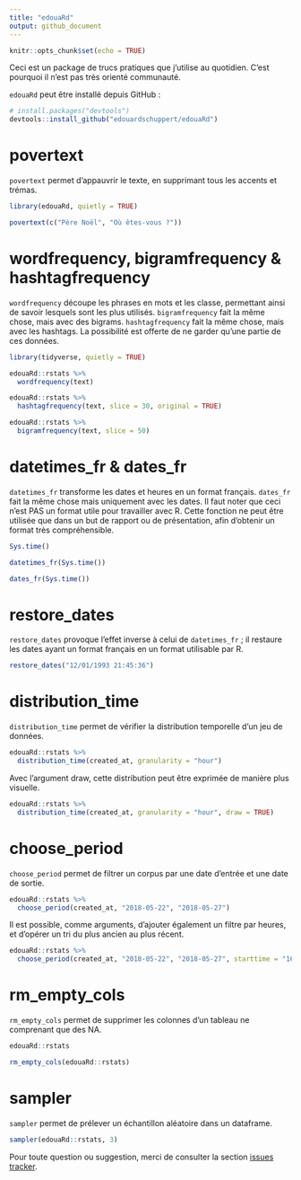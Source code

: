 ```yaml
---
title: "edouaRd"
output: github_document
---
```


```r
knitr::opts_chunk$set(echo = TRUE)
```

Ceci est un package de trucs pratiques que j'utilise au quotidien. C'est pourquoi il n'est pas très orienté communauté.

`edouaRd` peut être installé depuis GitHub :

```r
# install.packages("devtools")
devtools::install_github("edouardschuppert/edouaRd")
```

# povertext

`povertext` permet d'appauvrir le texte, en supprimant tous les accents et trémas.

```r
library(edouaRd, quietly = TRUE)

povertext(c("Père Noël", "Où êtes-vous ?"))

```

# wordfrequency, bigramfrequency & hashtagfrequency

`wordfrequency` découpe les phrases en mots et les classe, permettant ainsi de savoir lesquels sont les plus utilisés. `bigramfrequency` fait la même chose, mais avec des bigrams. `hashtagfrequency` fait la même chose, mais avec les hashtags. La possibilité est offerte de ne garder qu'une partie de ces données.

```r
library(tidyverse, quietly = TRUE)

edouaRd::rstats %>% 
  wordfrequency(text)

edouaRd::rstats %>% 
  hashtagfrequency(text, slice = 30, original = TRUE)

edouaRd::rstats %>% 
  bigramfrequency(text, slice = 50)
```

# datetimes_fr & dates_fr

`datetimes_fr` transforme les dates et heures en un format français. `dates_fr` fait la même chose mais uniquement avec les dates. Il faut noter que ceci n'est PAS un format utile pour travailler avec R. Cette fonction ne peut être utilisée que dans un but de rapport ou de présentation, afin d'obtenir un format très compréhensible.

```r
Sys.time()

datetimes_fr(Sys.time())

dates_fr(Sys.time())

```

# restore_dates

`restore_dates` provoque l'effet inverse à celui de `datetimes_fr` ; il restaure les dates ayant un format français en un format utilisable par R.

```r
restore_dates("12/01/1993 21:45:36")
```

# distribution_time

`distribution_time` permet de vérifier la distribution temporelle d'un jeu de données.

```r
edouaRd::rstats %>% 
  distribution_time(created_at, granularity = "hour")
```

Avec l'argument draw, cette distribution peut être exprimée de manière plus visuelle.

```r
edouaRd::rstats %>% 
  distribution_time(created_at, granularity = "hour", draw = TRUE)
```

# choose_period

`choose_period` permet de filtrer un corpus par une date d'entrée et une date de sortie. 

```r
edouaRd::rstats %>% 
  choose_period(created_at, "2018-05-22", "2018-05-27")
```

Il est possible, comme arguments, d'ajouter également un filtre par heures, et d'opérer un tri du plus ancien au plus récent.

```r
edouaRd::rstats %>% 
  choose_period(created_at, "2018-05-22", "2018-05-27", starttime = "16:00:00", endtime = "12:00:00", sort = TRUE)
```

# rm_empty_cols

`rm_empty_cols` permet de supprimer les colonnes d'un tableau ne comprenant que des NA.

```r
edouaRd::rstats

rm_empty_cols(edouaRd::rstats)
```

# sampler

`sampler` permet de prélever un échantillon aléatoire dans un dataframe.

```r
sampler(edouaRd::rstats, 3)
```


Pour toute question ou suggestion, merci de consulter la section [issues tracker](https://github.com/edouardschuppert/edouaRd/issues).
